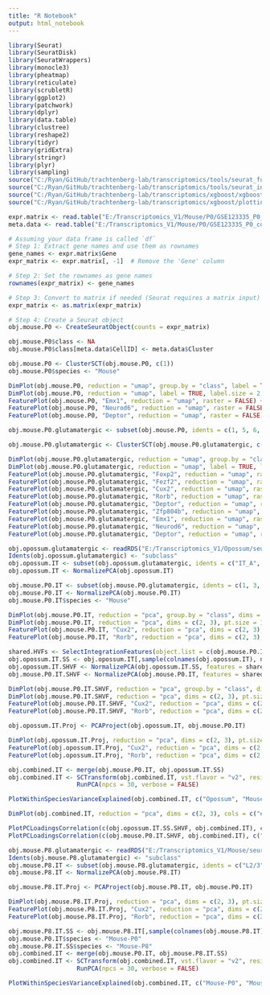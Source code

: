 ```yaml
---
title: "R Notebook"
output: html_notebook
---
```



```r

library(Seurat)
library(SeuratDisk)
library(SeuratWrappers)
library(monocle3)
library(pheatmap)
library(reticulate)
library(scrubletR)
library(ggplot2)
library(patchwork)
library(dplyr)
library(data.table)
library(clustree)
library(reshape2)
library(tidyr)
library(gridExtra)
library(stringr)
library(plyr)
library(sampling)
source("C:/Ryan/GitHub/trachtenberg-lab/transcriptomics/tools/seurat_functions.R")
source("C:/Ryan/GitHub/trachtenberg-lab/transcriptomics/tools/seurat_integration_functions.R")
source("C:/Ryan/GitHub/trachtenberg-lab/transcriptomics/xgboost/xgboost_train.R")
source("C:/Ryan/GitHub/trachtenberg-lab/transcriptomics/xgboost/plottingFxns.R")

expr.matrix <- read.table("E:/Transcriptomics_V1/Mouse/P0/GSE123335_P0_combined_matrix.txt", header = TRUE)
meta.data <- read.table("E:/Transcriptomics_V1/Mouse/P0/GSE123335_P0_combined_matrix_ClusterAnnotations.txt", header = TRUE, sep = "\t")

# Assuming your data frame is called `df`
# Step 1: Extract gene names and use them as rownames
gene_names <- expr.matrix$Gene
expr_matrix <- expr.matrix[, -1]  # Remove the 'Gene' column

# Step 2: Set the rownames as gene names
rownames(expr_matrix) <- gene_names

# Step 3: Convert to matrix if needed (Seurat requires a matrix input)
expr_matrix <- as.matrix(expr_matrix)

# Step 4: Create a Seurat object
obj.mouse.P0 <- CreateSeuratObject(counts = expr_matrix)

```


```r

obj.mouse.P0$class <- NA
obj.mouse.P0$class[meta.data$CellID] <- meta.data$Cluster

```


```r

obj.mouse.P0 <- ClusterSCT(obj.mouse.P0, c(1))
obj.mouse.P0$species <- "Mouse"

```


```r

DimPlot(obj.mouse.P0, reduction = "umap", group.by = "class", label = TRUE, label.size = 2, raster = FALSE, shuffle = TRUE) + NoLegend() + xlim(-20, 20) + ylim(-20, 20) + coord_equal()
DimPlot(obj.mouse.P0, reduction = "umap", label = TRUE, label.size = 2, raster = FALSE, shuffle = TRUE) + NoLegend() + xlim(-20, 20) + ylim(-20, 20) + coord_equal()
FeaturePlot(obj.mouse.P0, "Emx1", reduction = "umap", raster = FALSE) + NoLegend() + xlim(-8, 8) + ylim(0, 16) + coord_equal()
FeaturePlot(obj.mouse.P0, "Neurod6", reduction = "umap", raster = FALSE) + NoLegend() + xlim(-8, 8) + ylim(0, 16) + coord_equal()
FeaturePlot(obj.mouse.P0, "Deptor", reduction = "umap", raster = FALSE) + NoLegend() + xlim(-8, 8) + ylim(0, 16) + coord_equal()

```


```r

obj.mouse.P0.glutamatergic <- subset(obj.mouse.P0, idents = c(1, 5, 6, 7, 10, 13, 16))

```


```r

obj.mouse.P0.glutamatergic <- ClusterSCT(obj.mouse.P0.glutamatergic, c(1))

```


```r

DimPlot(obj.mouse.P0.glutamatergic, reduction = "umap", group.by = "class", label = TRUE, label.size = 2, raster = FALSE, shuffle = TRUE) + NoLegend() + xlim(-10, 10) + ylim(-10, 10) + coord_equal()
DimPlot(obj.mouse.P0.glutamatergic, reduction = "umap", label = TRUE, label.size = 2, raster = FALSE, shuffle = TRUE) + NoLegend() + xlim(-10, 10) + ylim(-10, 10) + coord_equal()
FeaturePlot(obj.mouse.P0.glutamatergic, "Foxp2", reduction = "umap", raster = FALSE) + NoLegend() + xlim(-10, 10) + ylim(-10, 10) + coord_equal()
FeaturePlot(obj.mouse.P0.glutamatergic, "Fezf2", reduction = "umap", raster = FALSE) + NoLegend() + xlim(-10, 10) + ylim(-10, 10) + coord_equal()
FeaturePlot(obj.mouse.P0.glutamatergic, "Cux2", reduction = "umap", raster = FALSE) + NoLegend() + xlim(-10, 10) + ylim(-10, 10) + coord_equal()
FeaturePlot(obj.mouse.P0.glutamatergic, "Rorb", reduction = "umap", raster = FALSE) + NoLegend() + xlim(-10, 10) + ylim(-10, 10) + coord_equal()
FeaturePlot(obj.mouse.P0.glutamatergic, "Deptor", reduction = "umap", raster = FALSE) + NoLegend() + xlim(-10, 10) + ylim(-10, 10) + coord_equal()
FeaturePlot(obj.mouse.P0.glutamatergic, "Zfp804b", reduction = "umap", raster = FALSE) + NoLegend() + xlim(-10, 10) + ylim(-10, 10) + coord_equal()
FeaturePlot(obj.mouse.P0.glutamatergic, "Emx1", reduction = "umap", raster = FALSE) + NoLegend() + xlim(-8, 8) + ylim(0, 16) + coord_equal()
FeaturePlot(obj.mouse.P0.glutamatergic, "Neurod6", reduction = "umap", raster = FALSE) + NoLegend() + xlim(-8, 8) + ylim(0, 16) + coord_equal()
FeaturePlot(obj.mouse.P0.glutamatergic, "Deptor", reduction = "umap", raster = FALSE) + NoLegend() + xlim(-8, 8) + ylim(0, 16) + coord_equal()

```


```r

obj.opossum.glutamatergic <- readRDS("E:/Transcriptomics_V1/Opossum/seurat/opossum_v1_glutamatergic_processed.rds")
Idents(obj.opossum.glutamatergic) <- "subclass"
obj.opossum.IT <- subset(obj.opossum.glutamatergic, idents = c("IT_A", "IT_B", "IT_C"))
obj.opossum.IT <- NormalizePCA(obj.opossum.IT)

```


```r

obj.mouse.P0.IT <- subset(obj.mouse.P0.glutamatergic, idents = c(1, 3, 4, 8, 9, 11))
obj.mouse.P0.IT <- NormalizePCA(obj.mouse.P0.IT)
obj.mouse.P0.IT$species <- "Mouse"

```


```r

DimPlot(obj.mouse.P0.IT, reduction = "pca", group.by = "class", dims = c(2, 3), pt.size = 1, label = TRUE, shuffle = TRUE, raster = FALSE) + NoLegend() + xlim(-20, 22) + ylim(-17, 25) + coord_equal()
DimPlot(obj.mouse.P0.IT, reduction = "pca", dims = c(2, 3), pt.size = 1, label = TRUE, shuffle = TRUE, raster = FALSE) + NoLegend() + xlim(-20, 22) + ylim(-17, 25) + coord_equal()
FeaturePlot(obj.mouse.P0.IT, "Cux2", reduction = "pca", dims = c(2, 3), raster = FALSE) + NoLegend() + xlim(-20, 22) + ylim(-17, 25) + coord_equal()
FeaturePlot(obj.mouse.P0.IT, "Rorb", reduction = "pca", dims = c(2, 3), raster = FALSE) + NoLegend() + xlim(-20, 22) + ylim(-17, 25) + coord_equal()

```


```r

shared.HVFs <- SelectIntegrationFeatures(object.list = c(obj.mouse.P0.IT, obj.opossum.IT), nfeatures = 3000)
obj.opossum.IT.SS <- obj.opossum.IT[,sample(colnames(obj.opossum.IT), ncol(obj.mouse.P0.IT))]
obj.opossum.IT.SHVF <- NormalizePCA(obj.opossum.IT.SS, features = shared.HVFs)
obj.mouse.P0.IT.SHVF <- NormalizePCA(obj.mouse.P0.IT, features = shared.HVFs)

```


```r

DimPlot(obj.mouse.P0.IT.SHVF, reduction = "pca", group.by = "class", dims = c(2, 3), pt.size = 1, label = TRUE, shuffle = TRUE, raster = FALSE) + NoLegend() + xlim(-20, 22) + ylim(-17, 25) + coord_equal()
DimPlot(obj.mouse.P0.IT.SHVF, reduction = "pca", dims = c(2, 3), pt.size = 1, label = TRUE, shuffle = TRUE, raster = FALSE) + NoLegend() + xlim(-20, 22) + ylim(-17, 25) + coord_equal()
FeaturePlot(obj.mouse.P0.IT.SHVF, "Cux2", reduction = "pca", dims = c(2, 3), raster = FALSE) + NoLegend() + xlim(-20, 22) + ylim(-17, 25) + coord_equal()
FeaturePlot(obj.mouse.P0.IT.SHVF, "Rorb", reduction = "pca", dims = c(2, 3), raster = FALSE) + NoLegend() + xlim(-20, 22) + ylim(-17, 25) + coord_equal()

```


```r

obj.opossum.IT.Proj <- PCAProject(obj.opossum.IT, obj.mouse.P0.IT)

```


```r

DimPlot(obj.opossum.IT.Proj, reduction = "pca", dims = c(2, 3), pt.size = 1, label = TRUE, shuffle = TRUE, raster = FALSE) + NoLegend() + xlim(-20, 22) + ylim(-17, 25) + coord_equal()
FeaturePlot(obj.opossum.IT.Proj, "Cux2", reduction = "pca", dims = c(2, 3), raster = FALSE) + NoLegend() + xlim(-20, 22) + ylim(-17, 25) + coord_equal()
FeaturePlot(obj.opossum.IT.Proj, "Rorb", reduction = "pca", dims = c(2, 3), raster = FALSE) + NoLegend() + xlim(-20, 22) + ylim(-17, 25) + coord_equal()

```


```r

obj.combined.IT <- merge(obj.mouse.P0.IT, obj.opossum.IT.SS)
obj.combined.IT <- SCTransform(obj.combined.IT, vst.flavor = "v2", residual.features = shared.HVFs, return.only.var.genes = FALSE, verbose = FALSE) %>%
                   RunPCA(npcs = 30, verbose = FALSE)

```


```r

PlotWithinSpeciesVarianceExplained(obj.combined.IT, c("Opossum", "Mouse"), num_pcs = 30)

```


```r

DimPlot(obj.combined.IT, reduction = "pca", dims = c(2, 3), cols = c("#aaaaaa", "#c692b8"), group.by = "species", pt.size = 1, label = FALSE, shuffle = TRUE, raster = FALSE) + xlim(-30, 35) + ylim(-40, 25) + coord_equal()

```


```r

PlotPCLoadingsCorrelation(c(obj.opossum.IT.SS.SHVF, obj.combined.IT), c("Opossum", "Combined"))
PlotPCLoadingsCorrelation(c(obj.mouse.P0.IT.SHVF, obj.combined.IT), c("Mouse", "Combined"))

```


```r

obj.mouse.P8.glutamatergic <- readRDS("E:/Transcriptomics_V1/Mouse/seurat/mouse_v1_P8_glutamatergic_processed.rds")
Idents(obj.mouse.P8.glutamatergic) <- "subclass"
obj.mouse.P8.IT <- subset(obj.mouse.P8.glutamatergic, idents = c("L2/3", "L4", "L5IT", "L6IT"))
obj.mouse.P8.IT <- NormalizePCA(obj.mouse.P8.IT)

```


```r

obj.mouse.P8.IT.Proj <- PCAProject(obj.mouse.P8.IT, obj.mouse.P0.IT)

```


```r

DimPlot(obj.mouse.P8.IT.Proj, reduction = "pca", dims = c(2, 3), pt.size = 1, label = TRUE, shuffle = TRUE, raster = FALSE) + NoLegend() + xlim(-20, 22) + ylim(-17, 25) + coord_equal()
FeaturePlot(obj.mouse.P8.IT.Proj, "Cux2", reduction = "pca", dims = c(2, 3), raster = FALSE) + NoLegend() + xlim(-20, 22) + ylim(-17, 25) + coord_equal()
FeaturePlot(obj.mouse.P8.IT.Proj, "Rorb", reduction = "pca", dims = c(2, 3), raster = FALSE) + NoLegend() + xlim(-20, 22) + ylim(-17, 25) + coord_equal()

```


```r

obj.mouse.P8.IT.SS <- obj.mouse.P8.IT[,sample(colnames(obj.mouse.P8.IT), ncol(obj.mouse.P0.IT))]
obj.mouse.P0.IT$species <- "Mouse-P0"
obj.mouse.P8.IT.SS$species <- "Mouse-P8"
obj.combined.IT <- merge(obj.mouse.P0.IT, obj.mouse.P8.IT.SS)
obj.combined.IT <- SCTransform(obj.combined.IT, vst.flavor = "v2", residual.features = shared.HVFs, return.only.var.genes = FALSE, verbose = FALSE) %>%
                   RunPCA(npcs = 30, verbose = FALSE)

```


```r

PlotWithinSpeciesVarianceExplained(obj.combined.IT, c("Mouse-P0", "Mouse-P8"), num_pcs = 30)

```











